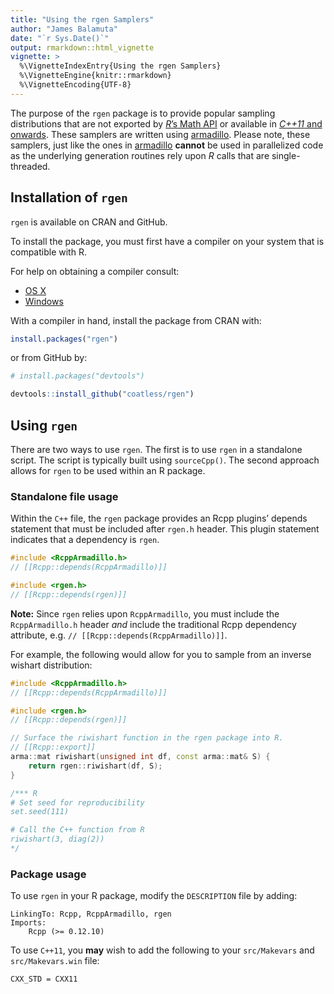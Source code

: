 ```yaml
---
title: "Using the rgen Samplers"
author: "James Balamuta"
date: "`r Sys.Date()`"
output: rmarkdown::html_vignette
vignette: >
  %\VignetteIndexEntry{Using the rgen Samplers}
  %\VignetteEngine{knitr::rmarkdown}
  %\VignetteEncoding{UTF-8}
---
```


The purpose of the `rgen` package is to provide popular sampling distributions
that are not exported by [_R_'s Math API](https://cran.r-project.org/doc/manuals/r-release/R-exts.html#Numerical-analysis-subroutines) or
available in [_C++11_ and onwards](http://en.cppreference.com/w/cpp/numeric/random).
These samplers are written using [armadillo](http://arma.sourceforge.net/docs.html).
Please note, these samplers, just like the ones in [armadillo](http://arma.sourceforge.net/docs.html)
**cannot** be used in parallelized code as the underlying generation routines
rely upon _R_ calls that are single-threaded.

## Installation of `rgen`

`rgen` is available on CRAN and GitHub.

To install the package, you must first have a compiler on your system that is compatible with R.

For help on obtaining a compiler consult:

-   [OS X](http://thecoatlessprofessor.com/programming/r-compiler-tools-for-rcpp-on-os-x/)
-   [Windows](http://thecoatlessprofessor.com/programming/rcpp/install-rtools-for-rcpp/)

With a compiler in hand, install the package from CRAN with:

```r
install.packages("rgen")
```

or from GitHub by:

```r
# install.packages("devtools")

devtools::install_github("coatless/rgen")
```

## Using `rgen`

There are two ways to use `rgen`. The first is to use `rgen` in a standalone
script. The script is typically built using `sourceCpp()`. The second approach
allows for `rgen` to be used within an R package.

### Standalone file usage

Within the `C++` file, the `rgen` package provides an Rcpp plugins' 
depends statement that must be included after `rgen.h` header. This plugin
statement indicates that a dependency is `rgen`.

```cpp
#include <RcppArmadillo.h> 
// [[Rcpp::depends(RcppArmadillo)]]

#include <rgen.h> 
// [[Rcpp::depends(rgen)]]
```

**Note:** Since `rgen` relies upon `RcppArmadillo`, you must include
the `RcppArmadillo.h` header _and_ include the traditional Rcpp dependency
attribute, e.g. `// [[Rcpp::depends(RcppArmadillo)]]`.


For example, the following would allow for you to sample from an inverse
wishart distribution:

```cpp
#include <RcppArmadillo.h>
// [[Rcpp::depends(RcppArmadillo)]]

#include <rgen.h>
// [[Rcpp::depends(rgen)]]

// Surface the riwishart function in the rgen package into R.
// [[Rcpp::export]]
arma::mat riwishart(unsigned int df, const arma::mat& S) {
    return rgen::riwishart(df, S);
}

/*** R
# Set seed for reproducibility
set.seed(111)

# Call the C++ function from R
riwishart(3, diag(2))
*/
```

### Package usage

To use `rgen` in your R package, modify the `DESCRIPTION` file by adding:

    LinkingTo: Rcpp, RcppArmadillo, rgen
    Imports:
        Rcpp (>= 0.12.10)

To use `C++11`, you **may** wish to add the following 
to your `src/Makevars` and `src/Makevars.win` file:

    CXX_STD = CXX11
    
